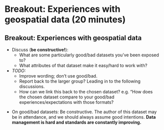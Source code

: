 <!-- vim: set ft=markdown: -->

# Breakout: Experiences with geospatial data (20 minutes)

## Breakout: Experiences with geospatial data

* Discuss (**be constructive!**):
    * What are some particularly good/bad datasets you've been exposed to?
        <!-- alex ignore easy -->
    * What attributes of that dataset make it easy/hard to work with?
* _TODO:_
    * Improve wording; don't use good/bad.
    * Report back to the larger group? Leading in to the following discussions.
    * How can we link this back to the chosen dataset? e.g. "How does the chosen dataset
      compare to your good/bad experiences/expectations with those formats?

::: {.notes}
* On good/bad datasets: Be constructive. The author of this dataset may be in
  attendance, and we should always assume good intentions. **Data management is hard and
  standards are constantly improving.**
:::
